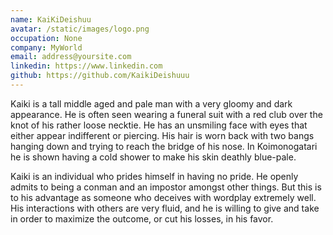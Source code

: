 ```yaml
---
name: KaiKiDeishuu
avatar: /static/images/logo.png
occupation: None
company: MyWorld
email: address@yoursite.com
linkedin: https://www.linkedin.com
github: https://github.com/KaikiDeishuuu
---
```


Kaiki is a tall middle aged and pale man with a very gloomy and dark appearance. He is often seen wearing a funeral suit with a red club over the knot of his rather loose necktie. He has an unsmiling face with eyes that either appear indifferent or piercing. His hair is worn back with two bangs hanging down and trying to reach the bridge of his nose. In Koimonogatari he is shown having a cold shower to make his skin deathly blue-pale.


Kaiki is an individual who prides himself in having no pride. He openly admits to being a conman and an impostor amongst other things. But this is to his advantage as someone who deceives with wordplay extremely well. His interactions with others are very fluid, and he is willing to give and take in order to maximize the outcome, or cut his losses, in his favor.

